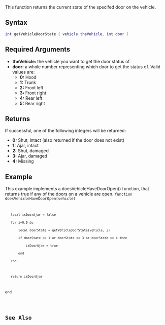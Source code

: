 
{{Server client function}}
This function returns the current state of the specifed door on the vehicle.

==Syntax==
<syntaxhighlight lang="lua">int getVehicleDoorState ( vehicle theVehicle, int door )</syntaxhighlight>
{{OOP||[[/vehicle.md|vehicle]]:getDoorState}}
==Required Arguments==
*'''theVehicle:''' the vehicle you want to get the door status of.
*'''door:''' a whole number representing which door to get the status of. Valid values are:
** '''0:''' Hood
** '''1:''' Trunk
** '''2:''' Front left
** '''3:''' Front right
** '''4:''' Rear left
** '''5:''' Rear right

==Returns==
If successful, one of the following integers will be returned:
* '''0:''' Shut, intact (also returned if the door does not exist)
* '''1:''' Ajar, intact
* '''2:''' Shut, damaged
* '''3:''' Ajar, damaged
* '''4:''' Missing


==Example==
This example implements a doesVehicleHaveDoorOpen() function, that returns true if any of the doors on a vehicle are open.
<code>function doesVehicleHaveDoorOpen(vehicle)
	local isDoorAjar = false
	for i=0,5 do
		local doorState = getVehicleDoorState(vehicle, i)
		if doorState == 1 or doorState == 3 or doorState == 4 then
			isDoorAjar = true
		end
	end
	
	return isDoorAjar
end</syntaxhighlight>

==See Also==
{{Vehicle functions}}